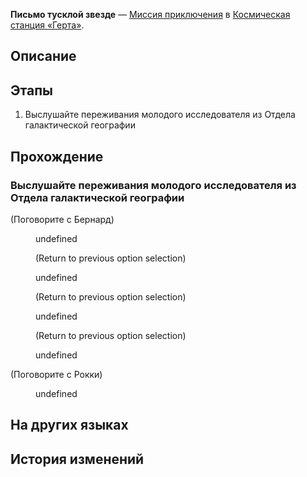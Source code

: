 {{Дополнить|Диалоги.}}
{{Миссия Инфобокс
|id              = 2000110
|Название        = 
|Изображение     = Миссия Освоения Письмо тусклой звезде.png
|Тип             = Миссия приключения
|События         = 
|Глава           = 
|Условия         = 
* Завершена [[Миссия приключения]] ''[[Дорога возрождения]]''
* Завершена [[Миссия Освоения]] ''[[Долгое ожидание лезвия клинка]]''
* Достигните [[Уровень Освоения|Уровня Освоения]] 12
|Персонажи       = Бернард; Первопроходец; Рокки
|СтартЛокация    = [[Космическая станция «Герта»]] — [[Главная контрольная зона]]
|Локации         = Главная контрольная зона
|Предыдущая      = Дорога возрождения
|Следующая       = ???
|Награды         = Опыт Освоения*250; Звёздный нефрит*40; Гертаreum*50; Разрежённый эфир*12; Кредиты*12 000
}}
'''Письмо тусклой звезде''' — [[Миссия приключения]] в [[Космическая станция «Герта»]].

==Описание==
{{Описание|Рокки из Отдела галактической географии потерял связь со своей возлюбленной Лесли. Вы узнаёте, что за этим стоит наставник Рокки по имени Бернард. Он хотел скрыть страшную правду: Рокки и Лесли отделяют друг от друга время и пространство.<br />С вашей помощью Рокки принимает самое важное решение в своей жизни.}}

==Этапы==
# Выслушайте переживания молодого исследователя из Отдела галактической географии

==Прохождение==
{{Дополнить}}

===Выслушайте переживания молодого исследователя из Отдела галактической географии===
{{Описание миссии|локация=Главная контрольная зона|В последнее время что-то тяготит душу молодого сотрудника Отдела галактической географии Рокки. Как оказалось, он поддерживал переписку со своей возлюбленной. Но в этот раз она не ответила.<br />Учитывая, что они хорошо ладили, и он только недавно признался ей в чувствах, Рокки очень беспокоится. Он просит вас узнать, что случилось.}}
{{Диалог Начало}}

;(Поговорите с Бернард)
:{{Диалог|Разговор}} undefined
:<!--Unknown TalkSentence: 500011820-->
:<!--Unknown TalkSentence: 500011821-->
:<!--Unknown TalkSentence: 500011822-->
:<!--Unknown TalkSentence: 500011823-->
:<!--Unknown TalkSentence: 500011824-->
:;(Return to previous option selection)
:{{Диалог|Разговор}} undefined
:<!--Unknown TalkSentence: 500011826-->
:<!--Unknown TalkSentence: 500011827-->
:<!--Unknown TalkSentence: 500011828-->
:<!--Unknown TalkSentence: 500011829-->
:<!--Unknown TalkSentence: 500011830-->
:;(Return to previous option selection)
:{{Диалог|Разговор}} undefined
:<!--Unknown TalkSentence: 500011832-->
:<!--Unknown TalkSentence: 500011833-->
:<!--Unknown TalkSentence: 500011834-->
:<!--Unknown TalkSentence: 500011835-->
:;(Return to previous option selection)
:{{Диалог|Выход}} undefined
:<!--Unknown TalkSentence: 500011837-->
:<!--Unknown TalkSentence: 500011838-->

;(Поговорите с Рокки)
<!--Unknown TalkSentence: 200021001-->
<!--Unknown TalkSentence: 200021002-->
:{{Диалог|Стрелка}} undefined
<!--Unknown TalkSentence: 200021004-->
<!--Unknown TalkSentence: 200021005-->
{{Диалог Конец}}

==На других языках==
{{На других языках
|en   = To: The Faint Star
|zhs  = 致：黯淡星
|zht  = 致：黯淡星
|ja   = ダークスターへ
|ko   = 희미한 별에게
|es   = Para la estrella sombría
|fr   = Destination&nbsp;: l'étoile blafarde
|ru   = Письмо тусклой звезде
|th   = ถึง: ดวงดาวที่มืดสลัว
|vi   = Đến: Ngôi Sao Ảm Đạm
|de   = An: Den vagen Stern
|id   = Kepada: Bintang Redup
|pt   = Destino: a Estrela Vacilante
}}

==История изменений==
{{История изменений|2.7}}
